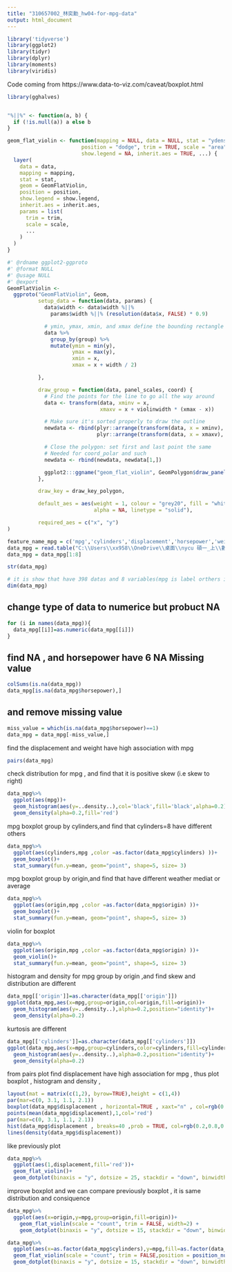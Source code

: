 ---
title: "310657002_林奕勳_hw04-for-mpg-data"
output: html_document
---

```{r}
library('tidyverse')
library(ggplot2)
library(tidyr)
library(dplyr)
library(moments)
library(viridis)
```

Code coming from  https://www.data-to-viz.com/caveat/boxplot.html
```{r}
library(gghalves)


"%||%" <- function(a, b) {
  if (!is.null(a)) a else b
}

geom_flat_violin <- function(mapping = NULL, data = NULL, stat = "ydensity",
                        position = "dodge", trim = TRUE, scale = "area",
                        show.legend = NA, inherit.aes = TRUE, ...) {
  layer(
    data = data,
    mapping = mapping,
    stat = stat,
    geom = GeomFlatViolin,
    position = position,
    show.legend = show.legend,
    inherit.aes = inherit.aes,
    params = list(
      trim = trim,
      scale = scale,
      ...
    )
  )
}

#' @rdname ggplot2-ggproto
#' @format NULL
#' @usage NULL
#' @export
GeomFlatViolin <-
  ggproto("GeomFlatViolin", Geom,
          setup_data = function(data, params) {
            data$width <- data$width %||%
              params$width %||% (resolution(data$x, FALSE) * 0.9)

            # ymin, ymax, xmin, and xmax define the bounding rectangle for each group
            data %>%
              group_by(group) %>%
              mutate(ymin = min(y),
                     ymax = max(y),
                     xmin = x,
                     xmax = x + width / 2)

          },

          draw_group = function(data, panel_scales, coord) {
            # Find the points for the line to go all the way around
            data <- transform(data, xminv = x,
                              xmaxv = x + violinwidth * (xmax - x))

            # Make sure it's sorted properly to draw the outline
            newdata <- rbind(plyr::arrange(transform(data, x = xminv), y),
                             plyr::arrange(transform(data, x = xmaxv), -y))

            # Close the polygon: set first and last point the same
            # Needed for coord_polar and such
            newdata <- rbind(newdata, newdata[1,])

            ggplot2:::ggname("geom_flat_violin", GeomPolygon$draw_panel(newdata, panel_scales, coord))
          },

          draw_key = draw_key_polygon,

          default_aes = aes(weight = 1, colour = "grey20", fill = "white", size = 0.5,
                            alpha = NA, linetype = "solid"),

          required_aes = c("x", "y")
)
```

```{r}

feature_name_mpg = c('mpg','cylinders','displacement','horsepower','weight','acceleration','model year','origin','car name')
data_mpg = read.table("C:\\Users\\xx958\\OneDrive\\桌面\\nycu 碩一_上\\數據科學\\mpg\\auto-mpg.data",head=F,col.names=feature_name_mpg)
data_mpg = data_mpg[1:8]

str(data_mpg)

# it is show that have 398 datas and 8 variables(mpg is label orthers is feature)
dim(data_mpg)

```

## change type of data to numerice but probuct NA
```{r}
for (i in names(data_mpg)){
  data_mpg[[i]]=as.numeric(data_mpg[[i]])
}
```

## find NA , and horsepower have 6 NA Missing value
```{r}
colSums(is.na(data_mpg))
data_mpg[is.na(data_mpg$horsepower),]
```

## and remove missing value
```{r}
miss_value = which(is.na(data_mpg$horsepower)==1)
data_mpg = data_mpg[-miss_value,]
```

find the displacement and weight have high association with mpg
```{r}
pairs(data_mpg)
```

check distribution for mpg , and find that it is positive skew (i.e skew to right)
```{r}
data_mpg%>%
  ggplot(aes(mpg))+
  geom_histogram(aes(y=..density..),col='black',fill='black',alpha=0.2)+
  geom_density(alpha=0.2,fill='red')
```
mpg boxplot group by cylinders,and find that cylinders=8 have different others
```{r}
data_mpg%>%
  ggplot(aes(cylinders,mpg ,color =as.factor(data_mpg$cylinders) ))+
  geom_boxplot()+
  stat_summary(fun.y=mean, geom="point", shape=5, size= 3)
```
mpg boxplot group by origin,and find that have different weather mediat or average
```{r}
data_mpg%>%
  ggplot(aes(origin,mpg ,color =as.factor(data_mpg$origin) ))+
  geom_boxplot()+
  stat_summary(fun.y=mean, geom="point", shape=5, size= 3)
```
violin for boxplot
```{r}
data_mpg%>%
  ggplot(aes(origin,mpg ,color =as.factor(data_mpg$origin) ))+
  geom_violin()+
  stat_summary(fun.y=mean, geom="point", shape=5, size= 3)
```
histogram and density for mpg group by origin ,and find skew and distribution are different
```{r}
data_mpg[['origin']]=as.character(data_mpg[['origin']])
ggplot(data_mpg,aes(x=mpg,group=origin,col=origin,fill=origin))+
  geom_histogram(aes(y=..density..),alpha=0.2,position="identity")+
  geom_density(alpha=0.2)
```
kurtosis are different
```{r}
data_mpg[['cylinders']]=as.character(data_mpg[['cylinders']])
ggplot(data_mpg,aes(x=mpg,group=cylinders,color=cylinders,fill=cylinders))+
  geom_histogram(aes(y=..density..),alpha=0.2,position="identity")+
  geom_density(alpha=0.2)
```
from pairs plot find displacement have high association for mpg , thus plot boxplot , histogram and density ,
```{r}
layout(mat = matrix(c(1,2), byrow=TRUE),height = c(1,4))
par(mar=c(0, 3.1, 1.1, 2.1))
boxplot(data_mpg$displacement , horizontal=TRUE , xaxt="n" , col=rgb(0.8,0.8,0,0.5) , frame=F)
points(mean(data_mpg$displacement),1,col='red')
par(mar=c(0, 3.1, 1.1, 2.1))
hist(data_mpg$displacement , breaks=40 ,prob = TRUE, col=rgb(0.2,0.8,0.5,0.5) , border=T,main='')
lines(density(data_mpg$displacement))
```


like previously plot
```{r}
data_mpg%>%
  ggplot(aes(1,displacement,fill='red'))+
  geom_flat_violin()+
  geom_dotplot(binaxis = "y", dotsize = 25, stackdir = "down", binwidth = 0.3, position = position_nudge(-0.025))
```
improve boxplot and we can compare previously boxplot , it is same distribution and consiquence
```{r}
data_mpg%>%
  ggplot(aes(x=origin,y=mpg,group=origin,fill=origin))+
    geom_flat_violin(scale = "count", trim = FALSE, width=2) + 
    geom_dotplot(binaxis = "y", dotsize = 15, stackdir = "down", binwidth = 0.05, position = position_nudge(x=-0.025)) 
```


```{r}

data_mpg%>%
  ggplot(aes(x=as.factor(data_mpg$cylinders),y=mpg,fill=as.factor(data_mpg$cylinders)))+
  geom_flat_violin(scale = "count", trim = FALSE,position = position_nudge(x=.1))+
  geom_dotplot(binaxis = "y", dotsize = 15, stackdir = "down", binwidth = 0.05, position = position_nudge(-0.025))
```







